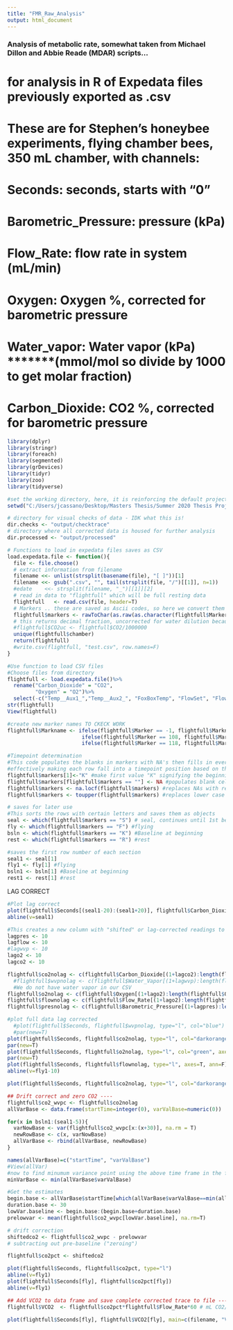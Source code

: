 ```yaml
---
title: "FMR_Raw_Analysis"
output: html_document
---
```


###  Analysis of metabolic rate, somewhat taken from Michael Dillon and Abbie Reade (MDAR) scripts...
# for analysis in R of Expedata files previously exported as .csv 
#  
# These are for Stephen's honeybee experiments, flying chamber bees, 350 mL chamber, with channels:
#
#    
#    Seconds: seconds, starts with "0"
#    Barometric_Pressure:  pressure (kPa)
#    Flow_Rate: flow rate in system (mL/min)
#    Oxygen:   Oxygen %, corrected for barometric pressure
#    Water_vapor:   Water vapor (kPa) *******(mmol/mol so divide by 1000 to get molar fraction)
#    Carbon_Dioxide:   CO2 %, corrected for barometric pressure

```r
library(dplyr)
library(stringr)
library(foreach)
library(segmented)
library(grDevices)
library(tidyr)
library(zoo)
library(tidyverse)

#set the working directory, here, it is reinforcing the default project directory
setwd("C:/Users/jcassano/Desktop/Masters Thesis/Summer 2020 Thesis Project/FMR Analysis/FMR Raw Data")

# directory for visual checks of data - IDK what this is!
dir.checks <- "output/checktrace"
# directory where all corrected data is housed for further analysis
dir.processed <- "output/processed"
```



```r
# Functions to load in expedata files saves as CSV
load.expedata.file <- function(){
  file <- file.choose()
  # extract information from filename
  filename <<- unlist(strsplit(basename(file), "[ ]"))[1]
  filename <<- gsub(".csv", "", tail(strsplit(file, "/")[[1]], n=1))
  #edate    <<- strsplit(filename, "_")[[1]][2]
  # read in data to "flightfull" which will be full resting data
  flightfull   <- read.csv(file, header=T)
  # Markers .. these are saved as Ascii codes, so here we convert them back to characters
  flightfull$markers <- rawToChar(as.raw(as.character(flightfull$Marker)), multiple=T)
  # this returns decimal fraction, uncorrected for water dilution because lags have to be fixed first
  #flightfull$CO2uc <- flightfull$CO2/1000000 
  unique(flightfull$chamber)
  return(flightfull)
  #write.csv(flightfull, "test.csv", row.names=F)
}
```

```r
#Use function to load CSV files
#Choose files from directory
flightfull <- load.expedata.file()%>%
  rename("Carbon_Dioxide" = "CO2",
         "Oxygen" = "O2")%>%
  select(-c("Temp__Aux1_","Temp__Aux2_", "FoxBoxTemp", "FlowSet", "Flow_Rate"))
str(flightfull)
View(flightfull)
```

```r
#create new marker names TO CKECK WORK
flightfull$Markname <- ifelse(flightfull$Marker == -1, flightfull$Markname <- "none", 
                        ifelse(flightfull$Marker == 108, flightfull$Markname <- "end", 
                        ifelse(flightfull$Marker == 118, flightfull$Markname <- "beginbase", flightfull$Markname <- "check")))
```

```r
#Timepoint determination
#This code populates the blanks in markers with NA's then fills in every NA with a previous actual value entry,
#effectively making each row fall into a timepoint position based on the markers column
flightfull$markers[1]<-"K" #make first value "K" signifying the beginning
flightfull$markers[flightfull$markers == ""] <- NA #populates blank cells with "NA"
flightfull$markers <- na.locf(flightfull$markers) #replaces NAs with repeats of the previous letters
flightfull$markers <- toupper(flightfull$markers) #replaces lower case letters with uppercase letters
```

```r
# saves for later use
#This sorts the rows with certain letters and saves them as objects
seal <- which(flightfull$markers == "S") # seal, continues until 1st behavior noted 
fly <- which(flightfull$markers == "F") #flying
bsln <- which(flightfull$markers == "K") #Baseline at beginning
rest <- which(flightfull$markers == "R") #rest
```

```r
#saves the first row number of each section
seal1 <- seal[1]
fly1 <- fly[1] #flying
bsln1 <- bsln[1] #Baseline at beginning
rest1 <- rest[1] #rest
```


LAG CORRECT
```r
#Plot lag correct 
plot(flightfull$Seconds[(seal1-20):(seal1+20)], flightfull$Carbon_Dioxide[(seal1-20):(seal1+20)])
abline(v=seal1)
```

```r
#This creates a new column with "shifted" or lag-corrected readings to match the time point
lagpres <- 10
lagflow <- 10
#lagwvp <- 10
lago2 <- 10
lagco2 <- 10

flightfull$co2nolag <- c(flightfull$Carbon_Dioxide[(1+lagco2):length(flightfull$Carbon_Dioxide)], rep(NA, lagco2))
  #flightfull$wvpnolag <- c(flightfull$Water_Vapor[(1+lagwvp):length(flightfull$Water_Vapor)], rep(NA, lagwvp))
  #We do not have water vapor in our CSV
flightfull$o2nolag <- c(flightfull$Oxygen[(1+lago2):length(flightfull$Oxygen)], rep(NA, lago2))
flightfull$flownolag <- c(flightfull$Flow_Rate[(1+lago2):length(flightfull$Flow_Rate)], rep(NA, lagflow))
flightfull$presnolag <- c(flightfull$Barometric_Pressure[(1+lagpres):length(flightfull$Barometric_Pressure)], rep(NA, lagpres))
```

```r
#plot full data lag corrected
  #plot(flightfull$Seconds, flightfull$wvpnolag, type="l", col="blue")
  #par(new=T)
plot(flightfull$Seconds, flightfull$co2nolag, type="l", col="darkorange", axes=T, ann=F)
par(new=T)
plot(flightfull$Seconds, flightfull$o2nolag, type="l", col="green", axes=T, ann=F)
par(new=T)
plot(flightfull$Seconds, flightfull$flownolag, type="l", axes=T, ann=F)
abline(v=fly1-10)

plot(flightfull$Seconds, flightfull$co2nolag, type="l", col="darkorange", axes=T, ann=F)
```

```r
## Drift correct and zero CO2 ----
flightfull$co2_wvpc <- flightfull$co2nolag
allVarBase <- data.frame(startTime=integer(0), varValBase=numeric(0))

for(x in bsln1:(seal1-5)){ 
  varNowBase <- var(flightfull$co2_wvpc[x:(x+30)], na.rm = T)
  newRowBase <- c(x, varNowBase)
  allVarBase <- rbind(allVarBase, newRowBase)  
}

names(allVarBase)=c("startTime", "varValBase")
#View(allVar)
#now to find minumum variance point using the above time frame in the for loop (2 minutes) 
minVarBase <- min(allVarBase$varValBase)

#Get the estimates 
begin.base <- allVarBase$startTime[which(allVarBase$varValBase==min(allVarBase$varValBase))]
duration.base <- 30
lowVar.baseline <- begin.base:(begin.base+duration.base)
prelowvar <- mean(flightfull$co2_wvpc[lowVar.baseline], na.rm=T)

# drift correction
shiftedco2 <- flightfull$co2_wvpc - prelowvar
# subtracting out pre-baseline ("zeroing") 

flightfull$co2pct <- shiftedco2 
```

```r
plot(flightfull$Seconds, flightfull$co2pct, type="l")
abline(v=fly1)
plot(flightfull$Seconds[fly], flightfull$co2pct[fly])
abline(v=fly1)
```

```r
## Add VCO2 to data frame and save complete corrected trace to file ----
flightfull$VCO2  <- flightfull$co2pct*flightfull$Flow_Rate*60 # mL CO2/hr

plot(flightfull$Seconds[fly], flightfull$VCO2[fly], main=c(filename, "VCO2"), type="l", xlab = "Seconds flight", ylab = "VCO2 flight")
```